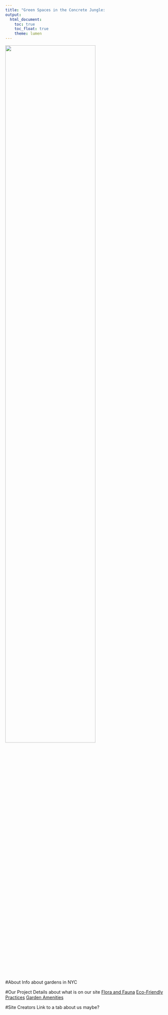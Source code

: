 ```yaml
---
title: "Green Spaces in the Concrete Jungle:                           Community Gardens in NYC"
output: 
  html_document:
    toc: true
    toc_float: true
    theme: lumen
---
```

<img src="./gardenpic.jpg" style="width:75%">

#About
Info about gardens in NYC

#Our Project
Details about what is on our site
[Flora and Fauna](florafauna.html)
[Eco-Friendly Practices](ecofriendlytab.html)
[Garden Amenities](gardenamenitiestab.html)

#Site Creators
Link to a tab about us maybe?